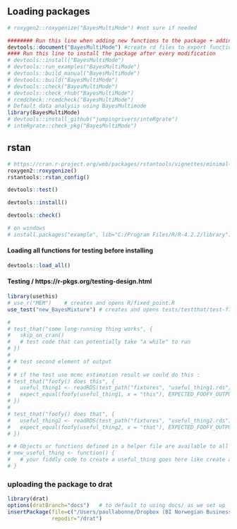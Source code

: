## Loading packages
```r
# roxygen2::roxygenize("BayesMultiMode") #not sure if needed

######## Run this line when adding new functions to the package + adding the function name into NAMESPACE
devtools::document("BayesMultiMode") #create rd files to export functions
#### Run this line to install the package after every modification
# devtools::install("BayesMultiMode")
# devtools::run_examples("BayesMultiMode")
# devtools::build_manual("BayesMultiMode")
# devtools::build("BayesMultiMode")
# devtools::check("BayesMultiMode")
# devtools::check_rhub("BayesMultiMode")
# rcmdcheck::rcmdcheck("BayesMultiMode")
# Default data analysis using BayesMultimode
library(BayesMultiMode)
# devtools::install_github("jumpingrivers/inteRgrate")
# inteRgrate::check_pkg("BayesMultiMode")
```

## rstan
```r
# https://cran.r-project.org/web/packages/rstantools/vignettes/minimal-rstan-package.html
roxygen2::roxygenize()
rstantools::rstan_config()

devtools::test()

devtools::install()

devtools::check()

# on windows
# install.packages("example", lib="C:/Program Files/R/R-4.2.2/library")
```

#### Loading all functions for testing before installing
```r
devtools::load_all()
```

#### Testing / https://r-pkgs.org/testing-design.html
```r
library(usethis)
# use_r("MEM")    # creates and opens R/fixed_point.R
use_test("new_BayesMixture") # creates and opens tests/testthat/test-fixed_point.R
```

```r
# 
# test_that("some long-running thing works", {
#   skip_on_cran()
#   # test code that can potentially take "a while" to run  
# })
# 
# # test second element of output
# 
# # if the test use mcmc estimation result we could do this :
# test_that("foofy() does this", {
#   useful_thing1 <- readRDS(test_path("fixtures", "useful_thing1.rds"))
#   expect_equal(foofy(useful_thing1, x = "this"), EXPECTED_FOOFY_OUTPUT)
# })
# 
# test_that("foofy() does that", {
#   useful_thing2 <- readRDS(test_path("fixtures", "useful_thing2.rds"))
#   expect_equal(foofy(useful_thing2, x = "that"), EXPECTED_FOOFY_OUTPUT)
# })

# # Objects or functions defined in a helper file are available to all of your tests. such as :
# new_useful_thing <- function() {
#   # your fiddly code to create a useful_thing goes here like create a dataset ?
# }
```

### uploading the package to drat
```r
library(drat)
options(dratBranch="docs")   # to default to using docs/ as we set up
insertPackage(file=c("/Users/paullabonne/Dropbox (BI Norwegian Business School)/Multimodality/Rcode/BayesMultiMode_0.1.2.9000.tgz"), 
              repodir="/drat")
```


